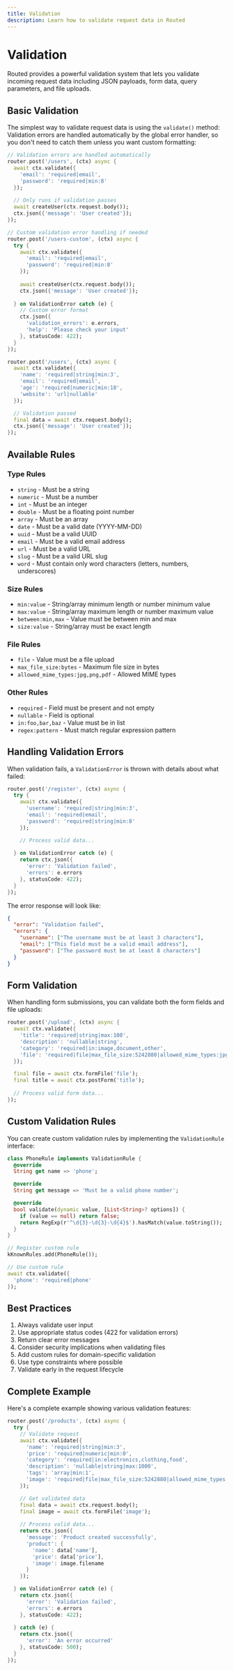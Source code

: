 ```yaml
---
title: Validation
description: Learn how to validate request data in Routed
---
```


# Validation

Routed provides a powerful validation system that lets you validate incoming request data including JSON payloads, form data, query parameters, and file uploads.

## Basic Validation

The simplest way to validate request data is using the `validate()` method:
Validation errors are handled automatically by the global error handler, so you don't need to catch them unless you want custom formatting:

```dart
// Validation errors are handled automatically
router.post('/users', (ctx) async {
  await ctx.validate({
    'email': 'required|email',
    'password': 'required|min:8'
  });
  
  // Only runs if validation passes
  await createUser(ctx.request.body());
  ctx.json({'message': 'User created'});
});

// Custom validation error handling if needed
router.post('/users-custom', (ctx) async {
  try {
    await ctx.validate({
      'email': 'required|email',
      'password': 'required|min:8'
    });
    
    await createUser(ctx.request.body());
    ctx.json({'message': 'User created'});
    
  } on ValidationError catch (e) {
    // Custom error format
    ctx.json({
      'validation_errors': e.errors,
      'help': 'Please check your input'
    }, statusCode: 422);
  }
});
```

```dart
router.post('/users', (ctx) async {
  await ctx.validate({
    'name': 'required|string|min:3',
    'email': 'required|email',
    'age': 'required|numeric|min:18',
    'website': 'url|nullable'
  });

  // Validation passed
  final data = await ctx.request.body();
  ctx.json({'message': 'User created'});
});
```

## Available Rules

### Type Rules
- `string` - Must be a string
- `numeric` - Must be a number 
- `int` - Must be an integer
- `double` - Must be a floating point number
- `array` - Must be an array
- `date` - Must be a valid date (YYYY-MM-DD)
- `uuid` - Must be a valid UUID
- `email` - Must be a valid email address
- `url` - Must be a valid URL 
- `slug` - Must be a valid URL slug
- `word` - Must contain only word characters (letters, numbers, underscores)

### Size Rules
- `min:value` - String/array minimum length or number minimum value
- `max:value` - String/array maximum length or number maximum value
- `between:min,max` - Value must be between min and max
- `size:value` - String/array must be exact length

### File Rules
- `file` - Value must be a file upload
- `max_file_size:bytes` - Maximum file size in bytes 
- `allowed_mime_types:jpg,png,pdf` - Allowed MIME types

### Other Rules
- `required` - Field must be present and not empty
- `nullable` - Field is optional
- `in:foo,bar,baz` - Value must be in list
- `regex:pattern` - Must match regular expression pattern

## Handling Validation Errors

When validation fails, a `ValidationError` is thrown with details about what failed:

```dart
router.post('/register', (ctx) async {
  try {
    await ctx.validate({
      'username': 'required|string|min:3',
      'email': 'required|email',
      'password': 'required|string|min:8'
    });

    // Process valid data...
    
  } on ValidationError catch (e) {
    return ctx.json({
      'error': 'Validation failed',
      'errors': e.errors
    }, statusCode: 422);
  }
});
```

The error response will look like:

```json
{
  "error": "Validation failed", 
  "errors": {
    "username": ["The username must be at least 3 characters"],
    "email": ["This field must be a valid email address"],
    "password": ["The password must be at least 8 characters"]
  }
}
```

## Form Validation

When handling form submissions, you can validate both the form fields and file uploads:

```dart
router.post('/upload', (ctx) async {
  await ctx.validate({
    'title': 'required|string|max:100',
    'description': 'nullable|string',
    'category': 'required|in:image,document,other',
    'file': 'required|file|max_file_size:5242880|allowed_mime_types:jpg,png,pdf'
  });

  final file = await ctx.formFile('file');
  final title = await ctx.postForm('title');
  
  // Process valid form data...
});
```

## Custom Validation Rules

You can create custom validation rules by implementing the `ValidationRule` interface:

```dart
class PhoneRule implements ValidationRule {
  @override
  String get name => 'phone';

  @override 
  String get message => 'Must be a valid phone number';

  @override
  bool validate(dynamic value, [List<String>? options]) {
    if (value == null) return false;
    return RegExp(r'^\d{3}-\d{3}-\d{4}$').hasMatch(value.toString());
  }
}

// Register custom rule
kKnownRules.add(PhoneRule());

// Use custom rule
await ctx.validate({
  'phone': 'required|phone'
});
```

## Best Practices

1. Always validate user input
2. Use appropriate status codes (422 for validation errors)
3. Return clear error messages
4. Consider security implications when validating files
5. Add custom rules for domain-specific validation
6. Use type constraints where possible
7. Validate early in the request lifecycle

## Complete Example

Here's a complete example showing various validation features:

```dart
router.post('/products', (ctx) async {
  try {
    // Validate request
    await ctx.validate({
      'name': 'required|string|min:3',
      'price': 'required|numeric|min:0',
      'category': 'required|in:electronics,clothing,food',
      'description': 'nullable|string|max:1000',
      'tags': 'array|min:1',
      'image': 'required|file|max_file_size:5242880|allowed_mime_types:jpg,png'
    });

    // Get validated data
    final data = await ctx.request.body();
    final image = await ctx.formFile('image');
    
    // Process valid data...
    return ctx.json({
      'message': 'Product created successfully',
      'product': {
        'name': data['name'],
        'price': data['price'],
        'image': image.filename
      }
    });

  } on ValidationError catch (e) {
    return ctx.json({
      'error': 'Validation failed',
      'errors': e.errors
    }, statusCode: 422);
    
  } catch (e) {
    return ctx.json({
      'error': 'An error occurred'
    }, statusCode: 500);
  }
});
```